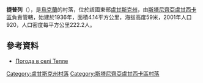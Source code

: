 {{coord|48|50|5|N|39|25|24|E|scale:100000|display=title}}

'''捷普列'''（{{lang-uk|Тепле}}），是[[烏克蘭|烏克蘭]]的村落，位於該國東部[[盧甘斯克州|盧甘斯克州]]，由[[斯塔尼齊亞盧甘西卡區|斯塔尼齊亞盧甘西卡區]]負責管轄，始建於1936年，面積4.14平方公里，海拔高度59米，2001年人口920，人口密度每平方公里222.2人。

==參考資料==
* [http://weather.in.ua/ua/lyganskaja/25947 Погода в селі Тепле] {{Wayback|url=http://weather.in.ua/ua/lyganskaja/25947 |date=20111220003644 }}

{{DEFAULTSORT:Тепле}}
[[Category:盧甘斯克州村落|Category:盧甘斯克州村落]]
[[Category:斯塔尼齊亞盧甘西卡區村落|Category:斯塔尼齊亞盧甘西卡區村落]]


{{Luhansk-geo-stub}}